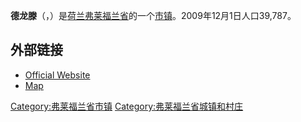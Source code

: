 {{Unreferenced|time=2018-08-23T12:42:30+00:00}}
{{Infobox settlement
|official_name = Dronten<br>德龙滕

<!-- Images and maps ----------->
|image_skyline          = Station Dronten 1.JPG
|imagesize              = 250px
|image_caption          = Train station of Dronten under construction
|image_flag             = Flag of Dronten.svg
|flag_size              = 120px
|image_shield           = Dronten wapen.svg
|shield_size            = 120px
|image_map              = LocatieDronten.png
|mapsize                = 250px
|map_caption            = Location of Dronten in [[Flevoland|Flevoland]] and [[Netherlands|Netherlands]]
|coordinates_region = NL
|subdivision_type = 国家
|subdivision_name = [[荷兰|荷兰]]
|subdivision_type1 = 省份
|subdivision_name1 = [[弗莱福兰省|弗莱福兰省]]
|area_footnotes = (2006)
|area_total_km2 = 423.86
|area_land_km2 = 334.35
|area_water_km2 = 89.51
|population_as_of = 2009年12月1日
|population_note = 来源： [http://www.dronten.nl/website/websites/common/download.asp?PropId=5420 GBA gemeente Dronten].
|settlement_type = [[市镇_(荷兰)|市镇]]
|population_total = 39787
|population_density_km2 = 114
|timezone = [[Central_European_Time|CET]]
|utc_offset = +1
|timezone_DST = [[Central_European_Summer_Time|CEST]]
|utc_offset_DST = +2
|latd=52|latm=32|lats=|latNS=N
|longd=5|longm=43|longs=|longEW=E
}}

'''德龙滕'''（{{lang-nl|Dronten}}，{{Pronunciation|255 Dronten.ogg}}）是[[荷兰|荷兰]][[弗莱福兰省|弗莱福兰省]]的一个[[市镇_(荷兰)|市镇]]。2009年12月1日人口39,787。

== 外部链接 ==
*[http://www.dronten.nl Official Website] {{Wayback|url=http://www.dronten.nl/ |date=20091217053051 }}
*[https://web.archive.org/web/20080918085511/http://www.plattegronden.nl/gemeentedronten/index.html Map]

{{Flevoland Province}}

{{Coord|52|32|N|5|43|E|region:NL_type:city|display=title}}

{{Authority control}}
[[Category:弗莱福兰省市镇|Category:弗莱福兰省市镇]]
[[Category:弗莱福兰省城镇和村庄|Category:弗莱福兰省城镇和村庄]]